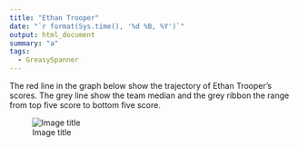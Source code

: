 ```yaml
---
title: "Ethan Trooper"
date: "`r format(Sys.time(), '%d %B, %Y')`"
output: html_document
summary: "a"
tags:
  - GreasySpanner
---
```


The red line in the graph below show the trajectory of Ethan Trooper's scores. The grey line show the team median and the grey ribbon the range from top five score to bottom five score.

![Image title](EthanTrooper.jpg)
